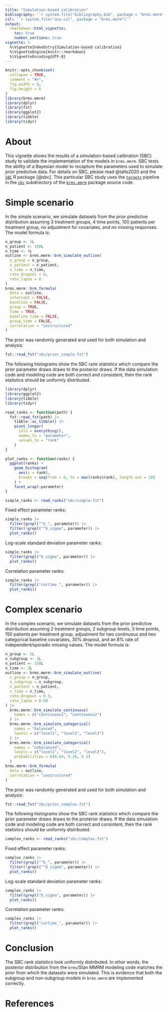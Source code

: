 ```yaml
---
title: "Simulation-based calibration"
bibliography: '`r system.file("bibliography.bib", package = "brms.mmrm")`'
csl: '`r system.file("asa.csl", package = "brms.mmrm")`'
output:
  rmarkdown::html_vignette:
    toc: true
    number_sections: true
vignette: >
  %\VignetteIndexEntry{Simulation-based calibration}
  %\VignetteEngine{knitr::rmarkdown}
  %\VignetteEncoding{UTF-8}
---
```


```r
knitr::opts_chunk$set(
  collapse = TRUE,
  comment = "#>",
  fig.width = 8,
  fig.height = 6
)
library(brms.mmrm)
library(dplyr)
library(fst)
library(ggplot2)
library(tibble)
library(tidyr)
```

# About

This vignette shows the results of a simulation-based calibration (SBC) study to validate the implementation of the models in `brms.mmrm`. SBC tests the ability of a Bayesian model to recapture the parameters used to simulate prior predictive data. For details on SBC, please read @talts2020 and the [`SBC`](https://hyunjimoon.github.io/SBC/) R package [@sbc]. This particular SBC study uses the [`targets`](https://docs.ropensci.org/targets/) pipeline in the [`sbc`](https://github.com/openpharma/brms.mmrm/tree/main/sbc) subdirectory of the [`brms.mmrm`](https://github.com/openpharma/brms.mmrm) package source code.

# Simple scenario

In the simple scenario, we simulate datasets from the prior predictive distribution assuming 3 treatment groups, 4 time points, 100 patients per treatment group, no adjustment for covariates, and no missing responses. The model formula is:

```r
n_group <- 3L
n_patient <- 100L
n_time <- 4L
outline <- brms.mmrm::brm_simulate_outline(
  n_group = n_group,
  n_patient = n_patient,
  n_time = n_time,
  rate_dropout = 0,
  rate_lapse = 0
)
brms.mmrm::brm_formula(
  data = outline,
  intercept = FALSE,
  baseline = FALSE,
  group = TRUE,
  time = TRUE,
  baseline_time = FALSE,
  group_time = FALSE,
  correlation = "unstructured"
)
```

The prior was randomly generated and used for both simulation and analysis:

```r
fst::read_fst("sbc/prior_simple.fst")
```

The following histograms show the SBC rank statistics which compare the prior parameter draws draws to the posterior draws. If the data simulation code and modeling code are both correct and consistent, then the rank statistics should be uniformly distributed.

```r
library(dplyr)
library(ggplot2)
library(tibble)
library(tidyr)

read_ranks <- function(path) {
  fst::read_fst(path) |>
    tibble::as_tibble() |>
    pivot_longer(
      cols = everything(),
      names_to = "parameter",
      values_to = "rank"
    )
}

plot_ranks <- function(ranks) {
  ggplot(ranks) +
    geom_histogram(
      aes(x = rank),
      breaks = seq(from = 0, to = max(ranks$rank), length.out = 10)
    ) +
    facet_wrap(~parameter)
}
```

```r
simple_ranks <- read_ranks("sbc/simple.fst")
```

Fixed effect parameter ranks:

```r
simple_ranks |>
  filter(grepl("^b_", parameter)) |>
  filter(!grepl("^b_sigma", parameter)) |>
  plot_ranks()
```
Log-scale standard deviation parameter ranks:

```r
simple_ranks |>
  filter(grepl("b_sigma", parameter)) |>
  plot_ranks()
```

Correlation parameter ranks:

```r
simple_ranks |>
  filter(grepl("cortime_", parameter)) |>
  plot_ranks()
```

# Complex scenario

In the complex scenario, we simulate datasets from the prior predictive distribution assuming 2 treatment groups, 2 subgroup levels, 3 time points, 150 patients per treatment group, adjustment for two continuous and two categorical baseline covariates, 30% dropout, and an 8% rate of independent/sporadic missing values. The model formula is:

```r
n_group <- 2L
n_subgroup <- 2L
n_patient <- 150L
n_time <- 3L
outline <- brms.mmrm::brm_simulate_outline(
  n_group = n_group,
  n_subgroup = n_subgroup,
  n_patient = n_patient,
  n_time = n_time,
  rate_dropout = 0.3,
  rate_lapse = 0.08
) |>
  brms.mmrm::brm_simulate_continuous(
    names = c("continuous1", "continuous2")
  ) |>
  brms.mmrm::brm_simulate_categorical(
    names = "balanced",
    levels = c("level1", "level2", "level3")
  ) |>
  brms.mmrm::brm_simulate_categorical(
    names = "unbalanced",
    levels = c("level1", "level2", "level3"),
    probabilities = c(0.64, 0.26, 0.1)
  )
brms.mmrm::brm_formula(
  data = outline,
  correlation = "unstructured"
)
```

The prior was randomly generated and used for both simulation and analysis:

```r
fst::read_fst("sbc/prior_complex.fst")
```

The following histograms show the SBC rank statistics which compare the prior parameter draws draws to the posterior draws. If the data simulation code and modeling code are both correct and consistent, then the rank statistics should be uniformly distributed.

```r
complex_ranks <- read_ranks("sbc/complex.fst")
```

Fixed effect parameter ranks:

```r
complex_ranks |>
  filter(grepl("^b_", parameter)) |>
  filter(!grepl("^b_sigma", parameter)) |>
  plot_ranks()
```
Log-scale standard deviation parameter ranks:

```r
complex_ranks |>
  filter(grepl("b_sigma", parameter)) |>
  plot_ranks()
```

Correlation parameter ranks:

```r
complex_ranks |>
  filter(grepl("cortime_", parameter)) |>
  plot_ranks()
```

# Conclusion

The SBC rank statistics look uniformly distributed. In other words, the posterior distribution from the `brms`/Stan MMRM modeling code matches the prior from which the datasets were simulated. This is evidence that both the subgroup and non-subgroup models in `brms.mmrm` are implemented correctly.

# References

